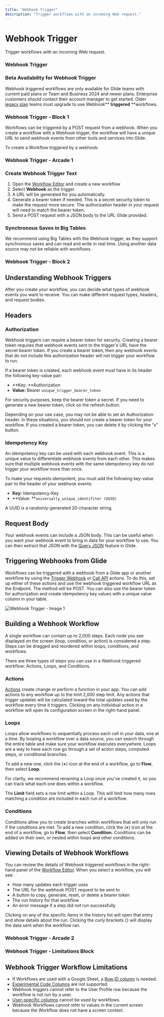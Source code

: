 ```yaml
---
title: "Webhook Trigger"
description: "Trigger workflows with an incoming Web request."
---
```


# Webhook Trigger

Trigger workflows with an incoming Web request.

### Webhook Trigger

### Beta Availability for Webhook Trigger

Webhook triggered workflows are only available for Glide teams with current paid plans or Team and Business 2024 and newer plans. Enterprise customers should contact their account manager to get started. Older [legacy plan](https://www.glideapps.com/pricing/legacy) teams must upgrade to use Webhook** **triggered** **workflows.

### Webhook Trigger - Block 1

Workflows can be triggered by a POST request from a webhook. When you create a workflow with a Webhook trigger, the workflow will have a unique URL to send webhook events from other tools and services into Glide.

To create a Workflow triggered by a webhook:



### Webhook Trigger - Arcade 1

### Create Webhook Trigger Text

1. Open the [Workflow Editor](/getting-started/introduction-to-workflows#the-workflow-editor) and create a new workflow
2. Select **Webhook** as the trigger.
3. A URL will be generated for you automatically.
4. Generate a bearer token if needed. This is a secret security token to make the request more secure. The authorization header in your request will need to match the bearer token.
5. Send a POST request with a JSON body to the URL Glide provided.



### Synchronous Saves in Big Tables

We recommend using Big Tables with the Webhook trigger, as they support synchronous saves and can read and write in real time. Using another data source may not be reliable with workflows. 

### Webhook Trigger - Block 2

## Understanding Webhook Triggers

After you create your workflow, you can decide what types of webhook events you want to receive. You can make different request types, headers, and request bodies.

## Headers

### Authorization

Webhook triggers can require a bearer token for security. Creating a bearer token requires that webhook events sent to the trigger's URL have the secret bearer token. If you create a bearer token, then any webhook events that do not include this authorization header will not trigger your workflow to run.

If a bearer token is created, each webhook event must have in its header the following key-value pair:

- **Key: **Authorization
- **Value:** Bearer `unique_trigger_bearer_token`

For security purposes, keep the bearer token a secret. If you need to generate a new bearer token, click on the refresh button.

Depending on your use case, you may not be able to set an Authorization header. In these situations, you should not create a bearer token for your workflow. If you created a bearer token, you can delete it by clicking the “x” button.

### Idempotency Key

An idempotency key can be used with each webhook event. This is a unique value to differentiate webhook events from each other. This makes sure that multiple webhook events with the same idempotency key do not trigger your workflow more than once.

To make your requests idempotent, you must add the following key-value pair to the header of your webhook events:

- **Key:** Idempotency-Key
- **Value: **`universally_unique_identifiter (UUID)`

A UUID is a randomly-generated 20-character string. 

## Request Body

Your webhook events can include a JSON body. This can be useful when you want your webhook event to bring in data for your workflow to use. You can then extract that JSON with the [Query JSON](/automation/integrations/json#query-json) feature in Glide. 

## Triggering Webhooks from Glide

Workflows can be triggered with a webhook from a Glide app or another workflow by using the [Trigger Webhook](/automation/actions/webhook) or [Call API](/automation/integrations/call-api) actions. To do this, set up either of these actions and use the webhook triggered workflow URL as the Endpoint. The method will be POST. You can also use the bearer token for authorization and create idempotency key values with a unique value column in your table.



![Webhook Trigger - Image 1](https://images.ctfassets.net/yreygbm72t08/5onXHu9pTV49hhKkWZxiep/324e7654a5679c7d985a842987c8ece7/CleanShot_2024-12-06_at_5_.49.37_2x.png)



## Building a Webhook Workflow

A single workflow can contain up to 2,000 steps. Each node you see displayed on the screen (loop, condition, or action) is considered a step. Steps can be dragged and reordered within loops, conditions, and workflows.

There are three types of steps you can use in a Webhook triggered workflow: Actions, Loops, and Conditions.

### **Actions**

[Actions](/automation/actions) create change or perform a function in your app. You can add actions to any workflow up to the limit 2,000 step limit. Any actions that trigger updates will be calculated toward the total updates used by the workflow every time it triggers. Clicking on any individual action in a workflow will open its configuration screen in the right-hand panel.

### **Loops**

Loops allow workflows to sequentially process each cell in your data, one at a time. By looping a workflow over a data source, you can search through the entire table and make sure your workflow executes everywhere. Loops are a way to have each row go through a set of action steps, computed steps, or conditional branches.

To add a new one, click the (**+**) icon at the end of a workflow, go to **Flow**, then select **Loop.**

For clarity, we recommend renaming a Loop once you’ve created it, so you can track what each one does within a workflow.

The **Limit** field sets a row limit within a Loop. This will limit how many rows matching a condition are included in each run of a workflow.

### **Conditions**

Conditions allow you to create branches within workflows that will only run if the conditions are met. To add a new condition, click the (**+**) icon at the end of a workflow, go to **Flow**, then select **Condition.** Conditions can be added on their own, or nested within loops and other conditions.

## **Viewing Details of Webhook Workflows**

You can review the details of Webhook triggered workflows in the right-hand panel of the [Workflow Editor](/getting-started/introduction-to-workflows#the-workflow-editor). When you select a workflow, you will see:

- How many updates each trigger uses
- The URL for the webhook POST request to be sent to
- A button to copy, generate, reset, or delete a bearer token
- The run history for that workflow
- An error message if a step did not run successfully

Clicking on any of the specific items in the history list will open that entry and show details about the run. Clicking the curly brackets {} will display the data sent when the workflow ran.

### Webhook Trigger - Arcade 2

### Webhook Trigger - Limitations Block

## Webhook Trigger Workflow Limitations

- If Workflows are used with a Google Sheet, a [Row ID column](/automation/computed-columns/row-id-column) is needed.
- [Experimental Code Columns](/automation/computed-columns/experimental-code-column) are not supported.
- Webhook triggers cannot refer to the User Profile row because the workflow is not run by a user.
- [User-specific columns](/essentials/security-and-user-data/user-specific-columns) cannot be used by workflows.
- Webhook Workflows cannot refer to values in the current screen because the Workflow does not have a screen context.



